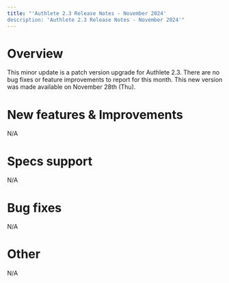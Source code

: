 ```yaml
---
title: "'Authlete 2.3 Release Notes - November 2024'
description: 'Authlete 2.3 Release Notes - November 2024'"
---
```


# Overview

This minor update is a patch version upgrade for Authlete 2.3.
There are no bug fixes or feature improvements to report for this month.
This new version was made available on November 28th (Thu).

# New features & Improvements

N/A

# Specs support

N/A

# Bug fixes

N/A

# Other

N/A
